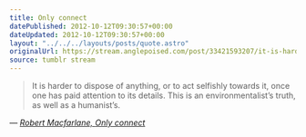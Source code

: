 ```yaml
---
title: Only connect
datePublished: 2012-10-12T09:30:57+00:00
dateUpdated: 2012-10-12T09:30:57+00:00
layout: "../../../layouts/posts/quote.astro"
originalUrl: https://stream.anglepoised.com/post/33421593207/it-is-harder-to-dispose-of-anything-or-to-act
source: tumblr stream
---
```


> It is harder to dispose of anything, or to act selfishly towards it, once one has paid attention to its details. This is an environmentalist&rsquo;s truth, as well as a humanist&rsquo;s.

— <cite>[Robert Macfarlane, _Only connect_](https://www.theguardian.com/books/2005/mar/26/featuresreviews.guardianreview33)</cite>
